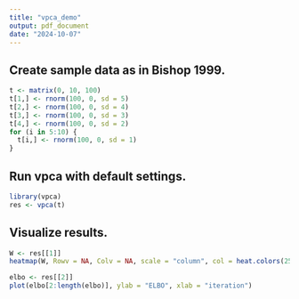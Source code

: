 ```yaml
---
title: "vpca_demo"
output: pdf_document
date: "2024-10-07"
---
```


## Create sample data as in Bishop 1999.

```r

t <- matrix(0, 10, 100)
t[1,] <- rnorm(100, 0, sd = 5)
t[2,] <- rnorm(100, 0, sd = 4)
t[3,] <- rnorm(100, 0, sd = 3)
t[4,] <- rnorm(100, 0, sd = 2)
for (i in 5:10) {
  t[i,] <- rnorm(100, 0, sd = 1)
}
```

## Run vpca with default settings.

```r
library(vpca)
res <- vpca(t)
```

## Visualize results.

```r
W <- res[[1]]
heatmap(W, Rowv = NA, Colv = NA, scale = "column", col = heat.colors(256), margins = c(5, 5))

elbo <- res[[2]]
plot(elbo[2:length(elbo)], ylab = "ELBO", xlab = "iteration")
```

